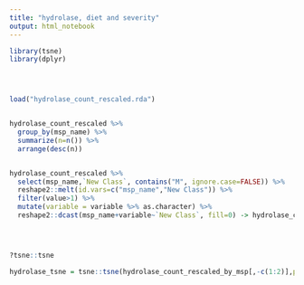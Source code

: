 ```yaml
---
title: "hydrolase, diet and severity"
output: html_notebook
---
```




```r


library(tsne)
library(dplyr)





```



```r

load("hydrolase_count_rescaled.rda")


hydrolase_count_rescaled %>%
  group_by(msp_name) %>%
  summarize(n=n()) %>%
  arrange(desc(n))


hydrolase_count_rescaled %>%
  select(msp_name,`New Class`, contains("M", ignore.case=FALSE)) %>%
  reshape2::melt(id.vars=c("msp_name","New Class")) %>%
  filter(value>1) %>%
  mutate(variable = variable %>% as.character) %>%
  reshape2::dcast(msp_name+variable~`New Class`, fill=0) -> hydrolase_count_rescaled_by_msp





```





```r



?tsne::tsne

hydrolase_tsne = tsne::tsne(hydrolase_count_rescaled_by_msp[,-c(1:2)],perplexity=50)



```



